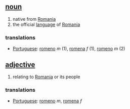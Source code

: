 == [[noun]] ==
# native from [[Romania]]
# the official [[language]] of [[Romania]]

=== translations ===
*[[Portuguese]]: [[romeno]] ''m'' (1), [[romena]] ''f'' (1), [[romeno]] ''m'' (2)

== [[adjective]] ==
# relating to [[Romania]] or its people

=== translations ===
*[[Portuguese]]: [[romeno]] ''m'', [[romena]] ''f''